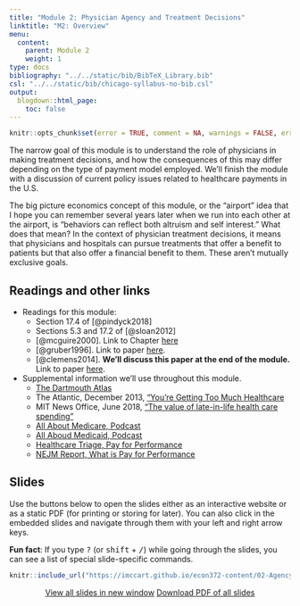 ```yaml
---
title: "Module 2: Physician Agency and Treatment Decisions"
linktitle: "M2: Overview"
menu:
  content:
    parent: Module 2
    weight: 1
type: docs
bibliography: "../../static/bib/BibTeX_Library.bib"
csl: "../../static/bib/chicago-syllabus-no-bib.csl"
output:
  blogdown::html_page:
    toc: false
---
```


```r
knitr::opts_chunk$set(error = TRUE, comment = NA, warnings = FALSE, errors = FALSE, messages = FALSE, tidy = FALSE, echo = FALSE)
```

The narrow goal of this module is to understand the role of physicians in making treatment decisions, and how the consequences of this may differ depending on the type of payment model employed. We'll finish the module with a discussion of current policy issues related to healthcare payments in the U.S.

The big picture economics concept of this module, or the "airport" idea that I hope you can remember several years later when we run into each other at the airport, is "behaviors can reflect both altruism and self interest." What does that mean? In the context of physician treatment decisions, it means that physicians and hospitals can pursue treatments that offer a benefit to patients but that also offer a financial benefit to them. These aren't mutually exclusive goals.


## Readings and other links

- <i class="fas fa-book"></i> Readings for this module:
    - Section 17.4 of [@pindyck2018]
    - Sections 5.3 and 17.2 of [@sloan2012]
    - [@mcguire2000]. Link to Chapter [here](https://www.sciencedirect.com/science/article/abs/pii/S1574006400801687)
    - [@gruber1996]. Link to paper [here](https://www.jstor.org/stable/2555794).
    - [@clemens2014]. **We'll discuss this paper at the end of the module.** Link to paper [here](https://www.aeaweb.org/articles?id=10.1257/aer.104.4.1320).
- <i class="fas fa-external-link-square-alt"></i> Supplemental information we'll use throughout this module.
    - [The Dartmouth Atlas](https://www.dartmouthatlas.org/interactive-apps/)
    - The Atlantic, December 2013, ["You're Getting Too Much Healthcare](https://www.theatlantic.com/health/archive/2013/12/youre-getting-too-much-healthcare/281896/)
    - MIT News Office, June 2018, ["The value of late-in-life health care spending"](http://news.mit.edu/2018/value-late-life-health-care-spending-medicare-0628)
    - [All About Medicare, Podcast](https://open.spotify.com/episode/11QshS7vlTptfBVkV8WkTG?si=sCnpjaDNT5mF3lDC6obB4g)
    - [All Aboud Medicaid, Podcast](https://open.spotify.com/episode/5wV95SFHGv9trpZrXACELP?si=DFnzeWj7R1eIv9w2Xr3PtQ)
    - [Healthcare Triage, Pay for Performance](https://www.youtube.com/watch?v=SFNuztrgQY0)
    - [NEJM Report, What is Pay for Performance](https://catalyst.nejm.org/doi/full/10.1056/CAT.18.0245)


## Slides
Use the buttons below to open the slides either as an interactive website or as a static PDF (for printing or storing for later). You can also click in the embedded slides and navigate through them with your left and right arrow keys.

:::fyi
**Fun fact**: If you type <kbd>?</kbd> (or <kbd>shift</kbd> + <kbd>/</kbd>) while going through the slides, you can see a list of special slide-specific commands.
:::

<center>

```r
knitr::include_url("https://imccart.github.io/econ372-content/02-Agency/02-agency0.html")
```


<p><a class="btn btn-primary btn-lg" target="_blank" href="https://imccart.github.io/econ372-content/02-Agency/02-agency0.html"><i class="fas fa-external-link-alt"></i> View all slides in new window</a> <a class="btn btn-primary btn-lg" target="_blank" href="https://imccart.github.io/econ372-content/02-Agency/02-agency0.pdf" role="button"><i class="far fa-file-pdf"></i> Download PDF of all slides</a></p>

</center>
    

    
